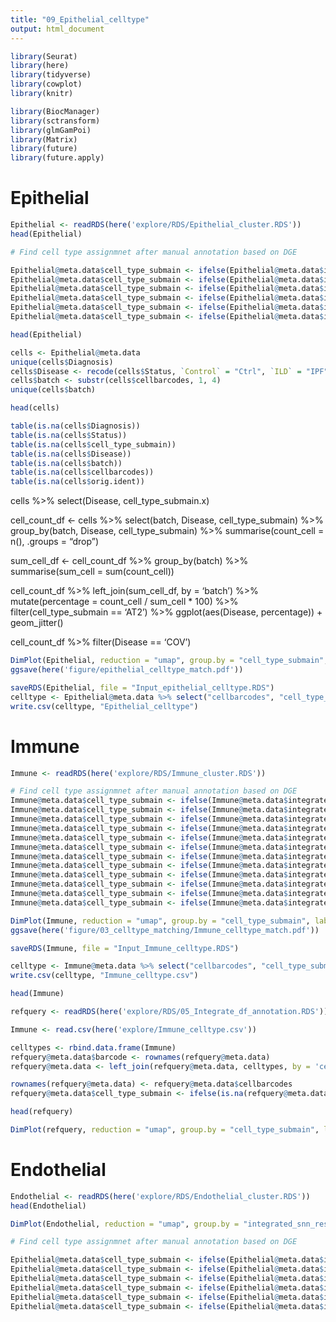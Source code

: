 ```yaml
---
title: "09_Epithelial_celltype"
output: html_document
---
```


```r
library(Seurat)
library(here)
library(tidyverse)
library(cowplot)
library(knitr)

library(BiocManager)
library(sctransform)
library(glmGamPoi)
library(Matrix)
library(future)
library(future.apply)
```

# Epithelial
```r
Epithelial <- readRDS(here('explore/RDS/Epithelial_cluster.RDS'))
head(Epithelial)

# Find cell type assignmnet after manual annotation based on DGE

Epithelial@meta.data$cell_type_submain <- ifelse(Epithelial@meta.data$integrated_snn_res.0.6 %in% c(11, 13), "AT1", "NA")
Epithelial@meta.data$cell_type_submain <- ifelse(Epithelial@meta.data$integrated_snn_res.0.6 %in% c(10, 5, 8, 7, 14, 15), "AT2", Epithelial@meta.data$cell_type_submain)
Epithelial@meta.data$cell_type_submain <- ifelse(Epithelial@meta.data$integrated_snn_res.0.6 %in% c(6), "Basal Cell", Epithelial@meta.data$cell_type_submain)
Epithelial@meta.data$cell_type_submain <- ifelse(Epithelial@meta.data$integrated_snn_res.0.6 %in% c(1, 2, 0, 20, 18, 12, 9, 21, 19), "Ciliated Cell", Epithelial@meta.data$cell_type_submain)
Epithelial@meta.data$cell_type_submain <- ifelse(Epithelial@meta.data$integrated_snn_res.0.6 %in% c(3, 17, 16), "Club Cell", Epithelial@meta.data$cell_type_submain)
Epithelial@meta.data$cell_type_submain <- ifelse(Epithelial@meta.data$integrated_snn_res.0.6 %in% c(4), "Gobelt Cel", Epithelial@meta.data$cell_type_submain)

```

```r
head(Epithelial)
```

```r
cells <- Epithelial@meta.data
unique(cells$Diagnosis)
cells$Disease <- recode(cells$Status, `Control` = "Ctrl", `ILD` = "IPF", COVID = "COV")
cells$batch <- substr(cells$cellbarcodes, 1, 4)
unique(cells$batch)

head(cells)
```

```r
table(is.na(cells$Diagnosis))
table(is.na(cells$Status))
table(is.na(cells$cell_type_submain))
table(is.na(cells$Disease))
table(is.na(cells$batch))
table(is.na(cells$cellbarcodes))
table(is.na(cells$orig.ident))


```



cells %>%
  select(Disease, cell_type_submain.x)

cell_count_df <- cells %>%
  select(batch, Disease, cell_type_submain) %>%
  group_by(batch, Disease, cell_type_submain) %>%
  summarise(count_cell = n(), .groups = "drop") 
  
sum_cell_df <- cell_count_df %>%
  group_by(batch) %>%
  summarise(sum_cell = sum(count_cell))

cell_count_df %>% left_join(sum_cell_df, by = 'batch') %>%
  mutate(percentage = count_cell / sum_cell * 100) %>%
  filter(cell_type_submain == 'AT2') %>%
  ggplot(aes(Disease, percentage)) + geom_jitter()

cell_count_df %>% filter(Disease == 'COV')





```r
DimPlot(Epithelial, reduction = "umap", group.by = "cell_type_submain", label = TRUE, label.size = 3, repel = TRUE)
ggsave(here('figure/epithelial_celltype_match.pdf')) 
```

```r
saveRDS(Epithelial, file = "Input_epithelial_celltype.RDS")
celltype <- Epithelial@meta.data %>% select("cellbarcodes", "cell_type_submain")
write.csv(celltype, "Epithelial_celltype")
```





# Immune 
```r
Immune <- readRDS(here('explore/RDS/Immune_cluster.RDS'))
```

```r
# Find cell type assignmnet after manual annotation based on DGE
Immune@meta.data$cell_type_submain <- ifelse(Immune@meta.data$integrated_snn_res.0.6 %in% c(15), "Plasma Cell", "NA")
Immune@meta.data$cell_type_submain <- ifelse(Immune@meta.data$integrated_snn_res.0.6 %in% c(13), "B Cell", Immune@meta.data$cell_type_submain)
Immune@meta.data$cell_type_submain <- ifelse(Immune@meta.data$integrated_snn_res.0.6 %in% c(19, 4, 18), "CD4 Tcell", Immune@meta.data$cell_type_submain)
Immune@meta.data$cell_type_submain <- ifelse(Immune@meta.data$integrated_snn_res.0.6 %in% c(8), "CD8 Tcell", Immune@meta.data$cell_type_submain)
Immune@meta.data$cell_type_submain <- ifelse(Immune@meta.data$integrated_snn_res.0.6 %in% c(10), "Neutrophil", Immune@meta.data$cell_type_submain)
Immune@meta.data$cell_type_submain <- ifelse(Immune@meta.data$integrated_snn_res.0.6 %in% c(5), "NK Cell", Immune@meta.data$cell_type_submain)
Immune@meta.data$cell_type_submain <- ifelse(Immune@meta.data$integrated_snn_res.0.6 %in% c(11), "Mast Cell", Immune@meta.data$cell_type_submain)
Immune@meta.data$cell_type_submain <- ifelse(Immune@meta.data$integrated_snn_res.0.6 %in% c(0, 3, 14, 16, 21, 2, 6, 9, 17), "Macrophage", Immune@meta.data$cell_type_submain)
Immune@meta.data$cell_type_submain <- ifelse(Immune@meta.data$integrated_snn_res.0.6 %in% c(22), "pDCs", Immune@meta.data$cell_type_submain)
Immune@meta.data$cell_type_submain <- ifelse(Immune@meta.data$integrated_snn_res.0.6 %in% c(7), "mDCs", Immune@meta.data$cell_type_submain)
Immune@meta.data$cell_type_submain <- ifelse(Immune@meta.data$integrated_snn_res.0.6 %in% c(1, 20), "Monocyte", Immune@meta.data$cell_type_submain)
Immune@meta.data$cell_type_submain <- ifelse(Immune@meta.data$integrated_snn_res.0.6 %in% c(12), "Proliferating Macrophage", Immune@meta.data$cell_type_submain)
```

```r
DimPlot(Immune, reduction = "umap", group.by = "cell_type_submain", label = TRUE, label.size = 3, repel = TRUE)
ggsave(here('figure/03_celltype_matching/Immune_celltype_match.pdf')) 
```


```r
saveRDS(Immune, file = "Input_Immune_celltype.RDS")
```

```r
celltype <- Immune@meta.data %>% select("cellbarcodes", "cell_type_submain")
write.csv(celltype, "Immune_celltype.csv")
```
 
```r
head(Immune)
```


```r
refquery <- readRDS(here('explore/RDS/05_Integrate_df_annotation.RDS'))
```

```r
Immune <- read.csv(here('explore/Immune_celltype.csv'))

celltypes <- rbind.data.frame(Immune)
refquery@meta.data$barcode <- rownames(refquery@meta.data)
refquery@meta.data <- left_join(refquery@meta.data, celltypes, by = 'cellbarcodes')
```

```r
rownames(refquery@meta.data) <- refquery@meta.data$cellbarcodes
refquery@meta.data$cell_type_submain <- ifelse(is.na(refquery@meta.data$cell_type_submain) == T, refquery@meta.data$cell_type_main, refquery@meta.data$cell_type_submain)

```

```r
head(refquery)
```

```r
DimPlot(refquery, reduction = "umap", group.by = "cell_type_submain", label = TRUE, label.size = 3, repel = TRUE)

```


# Endothelial
```r
Endothelial <- readRDS(here('explore/RDS/Endothelial_cluster.RDS'))
head(Endothelial)

DimPlot(Endothelial, reduction = "umap", group.by = "integrated_snn_res.0.6", label = TRUE, label.size = 3, repel = TRUE)

```

```r
# Find cell type assignmnet after manual annotation based on DGE

Epithelial@meta.data$cell_type_submain <- ifelse(Epithelial@meta.data$integrated_snn_res.0.6 %in% c(11, 13), "AT1", "NA")
Epithelial@meta.data$cell_type_submain <- ifelse(Epithelial@meta.data$integrated_snn_res.0.6 %in% c(10, 5, 8, 7, 14, 15), "AT2", Epithelial@meta.data$cell_type_submain)
Epithelial@meta.data$cell_type_submain <- ifelse(Epithelial@meta.data$integrated_snn_res.0.6 %in% c(6), "Basal Cell", Epithelial@meta.data$cell_type_submain)
Epithelial@meta.data$cell_type_submain <- ifelse(Epithelial@meta.data$integrated_snn_res.0.6 %in% c(1, 2, 0, 20, 18, 12, 9, 21, 19), "Ciliated Cell", Epithelial@meta.data$cell_type_submain)
Epithelial@meta.data$cell_type_submain <- ifelse(Epithelial@meta.data$integrated_snn_res.0.6 %in% c(3, 17, 16), "Club Cell", Epithelial@meta.data$cell_type_submain)
Epithelial@meta.data$cell_type_submain <- ifelse(Epithelial@meta.data$integrated_snn_res.0.6 %in% c(4), "Gobelt Cel", Epithelial@meta.data$cell_type_submain)

```


